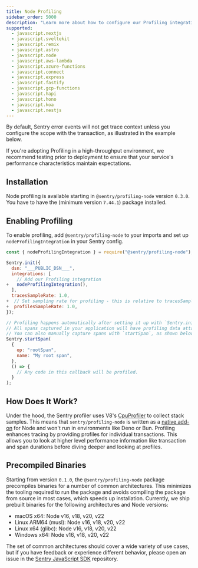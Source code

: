 ```yaml
---
title: Node Profiling
sidebar_order: 5000
description: "Learn more about how to configure our Profiling integration and start profiling your code."
supported:
  - javascript.nextjs
  - javascript.sveltekit
  - javascript.remix
  - javascript.astro
  - javascript.node
  - javascript.aws-lambda
  - javascript.azure-functions
  - javascript.connect
  - javascript.express
  - javascript.fastify
  - javascript.gcp-functions
  - javascript.hapi
  - javascript.hono
  - javascript.koa
  - javascript.nestjs
---
```


By default, Sentry error events will not get trace context unless you configure the scope with the transaction, as illustrated in the example below.

<Alert>

If you're adopting Profiling in a high-throughput environment, we recommend testing prior to deployment to ensure that your service's performance characteristics maintain expectations.

</Alert>

## Installation

Node profiling is available starting in `@sentry/profiling-node` version `0.3.0`.
You have to have the <PlatformSdkPackageName fallback="@sentry/node"/> (minimum version `7.44.1`) package installed.

## Enabling Profiling

To enable profiling, add `@sentry/profiling-node` to your imports and set up `nodeProfilingIntegration` in your Sentry config.

```javascript {diff}
const { nodeProfilingIntegration } = require("@sentry/profiling-node");

Sentry.init({
  dsn: "___PUBLIC_DSN___",
  integrations: [
    // Add our Profiling integration
+   nodeProfilingIntegration(),
  ],
  tracesSampleRate: 1.0,
+  // Set sampling rate for profiling - this is relative to tracesSampleRate
+  profilesSampleRate: 1.0,
});

// Profiling happens automatically after setting it up with `Sentry.init()`.
// All spans captured in your application will have profiling data attached to them.
// You can also manually capture spans with `startSpan`, as shown below:
Sentry.startSpan(
  {
    op: "rootSpan",
    name: "My root span",
  },
  () => {
    // Any code in this callback will be profiled.
  }
);
```

## How Does It Work?

Under the hood, the Sentry profiler uses V8's [CpuProfiler](https://v8docs.nodesource.com/node-18.2/d2/d34/classv8_1_1_cpu_profiler.html) to collect stack samples. This means that `sentry/profiling-node` is written as a [native add-on](https://nodejs.org/docs/latest-v18.x/api/addons.html) for Node and won't run in environments like Deno or Bun. Profiling enhances tracing by providing profiles for individual transactions. This allows you to look at higher level performance information like transaction and span durations before diving deeper and looking at profiles.

<Include name="profiling-node-runtime-flags.mdx" />

## Precompiled Binaries

Starting from version `0.1.0`, the `@sentry/profiling-node` package precompiles binaries for a number of common architectures. This minimizes the tooling required to run the package and avoids compiling the package from source in most cases, which speeds up installation. Currently, we ship prebuilt binaries for the following architectures and Node versions:

- macOS x64: Node v16, v18, v20, v22
- Linux ARM64 (musl): Node v16, v18, v20, v22
- Linux x64 (glibc): Node v16, v18, v20, v22
- Windows x64: Node v16, v18, v20, v22

The set of common architectures should cover a wide variety of use cases, but if you have feedback or experience different behavior, please open an issue in the [Sentry JavaScript SDK](https://github.com/getsentry/sentry-javascript) repository.
